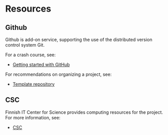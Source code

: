 # Resources

## Github

Github is add-on service, supporting the use of the distributed
version control system Git.

For a crash course, see:

- [Getting started with GitHub](https://docs.github.com/en/get-started)


For recommendations on organizing a project, see:

- [Template repository](https://github.com/INITIALISE-EU-project/template)



## CSC

Finnish IT Center for Science provides computing resources for the project. For more information, see:

- [CSC](https://www.csc.fi/)



